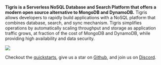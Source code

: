 
**Tigris is a Serverless NoSQL Database and Search Platform that offers a modern
open source alternative to MongoDB and DynamoDB.** Tigris allows developers to
rapidly build applications with a NoSQL platform that combines database,
search, and sync mechanism. Tigris simplifies operations by
automatically scaling throughput and storage as application traffic grows, at
fraction of the cost of MongoDB and DynamoDB, while providing high availability
and data security.

<a href={tigrisConfig.signupUrl}>
  <img src={require("@site/static/img/hand-laptop.png").default} />
</a>

Checkout the [quickstarts](https://www.tigrisdata.com/docs/quickstarts/), give
us a star on [Github](https://github.com/tigrisdata/tigris),
and join us on <a href={tigrisConfig.discordUrl}>Discord</a>.
